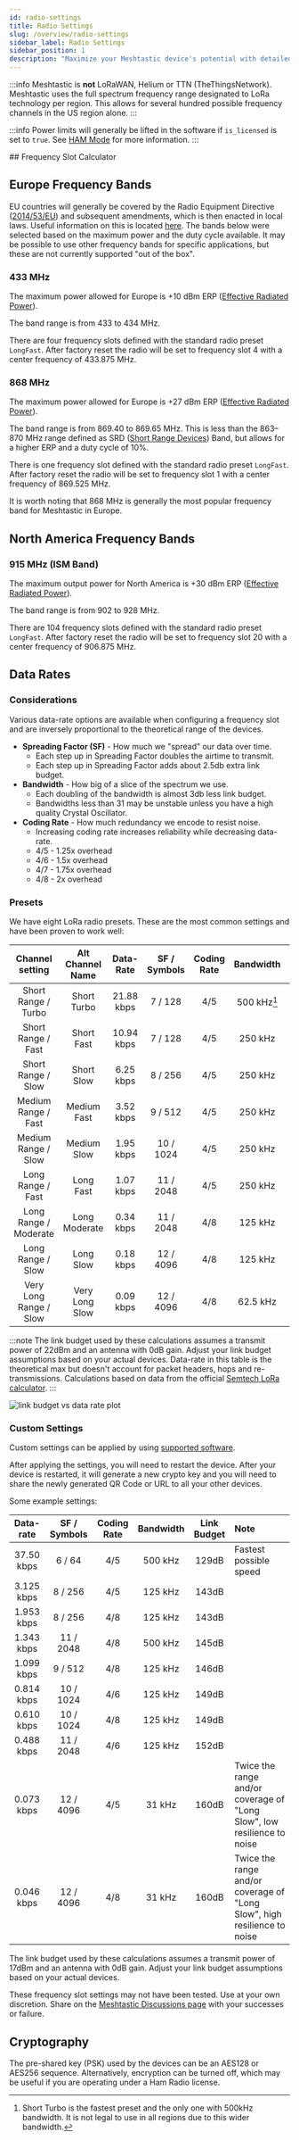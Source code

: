 ```yaml
---
id: radio-settings
title: Radio Settings
slug: /overview/radio-settings
sidebar_label: Radio Settings
sidebar_position: 1
description: "Maximize your Meshtastic device's potential with detailed radio settings instructions, including frequency bands, data rates, and encryption options."
---
```



:::info
Meshtastic is **not** LoRaWAN, Helium or TTN (TheThingsNetwork). Meshtastic uses the full spectrum frequency range designated to LoRa technology per region. This allows for several hundred possible frequency channels in the US region alone.
:::

:::info
Power limits will generally be lifted in the software if `is_licensed` is set to `true`. See [HAM Mode](/docs/faq#amateur-radio-ham) for more information.
:::

<div class="no-print">
  ## Frequency Slot Calculator

  <FrequencyCalculator />
</div>

## Europe Frequency Bands

EU countries will generally be covered by the Radio Equipment Directive ([2014/53/EU](http://data.europa.eu/eli/dir/2014/53/2023-10-01)) and subsequent amendments, which is then enacted in local laws. Useful information on this is located [here](https://single-market-economy.ec.europa.eu/single-market/european-standards/harmonised-standards/radio-equipment_en).
The bands below were selected based on the maximum power and the duty cycle available. It may be possible to use other frequency bands for specific applications, but these are not currently supported "out of the box".

### 433 MHz

The maximum power allowed for Europe is +10 dBm ERP ([Effective Radiated Power](https://en.wikipedia.org/wiki/Effective_radiated_power)).

The band range is from 433 to 434 MHz.

There are four frequency slots defined with the standard radio preset `LongFast`. After factory reset the radio will be set to frequency slot 4 with a center frequency of 433.875 MHz.

### 868 MHz

The maximum power allowed for Europe is +27 dBm ERP ([Effective Radiated Power](https://en.wikipedia.org/wiki/Effective_radiated_power)).

The band range is from 869.40 to 869.65 MHz. This is less than the 863–870 MHz range defined as SRD ([Short Range Devices](https://www.etsi.org/technologies/short-range-devices)) Band, but allows for a higher ERP and a duty cycle of 10%.

There is one frequency slot defined with the standard radio preset `LongFast`. After factory reset the radio will be set to frequency slot 1 with a center frequency of 869.525 MHz.

It is worth noting that 868 MHz is generally the most popular frequency band for Meshtastic in Europe.

## North America Frequency Bands

### 915 MHz (ISM Band)

The maximum output power for North America is +30 dBm ERP ([Effective Radiated Power](https://en.wikipedia.org/wiki/Effective_radiated_power)).

The band range is from 902 to 928 MHz.

There are 104 frequency slots defined with the standard radio preset `LongFast`. After factory reset the radio will be set to frequency slot 20 with a center frequency of 906.875 MHz.

## Data Rates

### Considerations

Various data-rate options are available when configuring a frequency slot and are inversely proportional to the theoretical range of the devices.

- **Spreading Factor (SF)** - How much we "spread" our data over time.
  - Each step up in Spreading Factor doubles the airtime to transmit.
  - Each step up in Spreading Factor adds about 2.5db extra link budget.
- **Bandwidth** - How big of a slice of the spectrum we use.
  - Each doubling of the bandwidth is almost 3db less link budget.
  - Bandwidths less than 31 may be unstable unless you have a high quality Crystal Oscillator.
- **Coding Rate** - How much redundancy we encode to resist noise.
  - Increasing coding rate increases reliability while decreasing data-rate.
  - 4/5 - 1.25x overhead
  - 4/6 - 1.5x overhead
  - 4/7 - 1.75x overhead
  - 4/8 - 2x overhead

### Presets

We have eight LoRa radio presets. These are the most common settings and have been proven to work well:

|    Channel setting     | Alt Channel Name | Data-Rate  | SF / Symbols | Coding Rate |  Bandwidth   | Link Budget |
| :--------------------: | :--------------: | :--------: | :----------: | :---------: | :----------: | :---------: |
|  Short Range / Turbo   |   Short Turbo    | 21.88 kbps |   7 / 128    |     4/5     |  500 kHz[^1] |    140dB    |
|   Short Range / Fast   |    Short Fast    | 10.94 kbps |   7 / 128    |     4/5     |    250 kHz   |    143dB    |
|   Short Range / Slow   |    Short Slow    | 6.25 kbps  |   8 / 256    |     4/5     |    250 kHz   |   145.5dB   |
|  Medium Range / Fast   |   Medium Fast    | 3.52 kbps  |   9 / 512    |     4/5     |    250 kHz   |    148dB    |
|  Medium Range / Slow   |   Medium Slow    | 1.95 kbps  |  10 / 1024   |     4/5     |    250 kHz   |   150.5dB   |
|   Long Range / Fast    |    Long Fast     | 1.07 kbps  |  11 / 2048   |     4/5     |    250 kHz   |    153dB    |
| Long Range / Moderate  |  Long Moderate   | 0.34 kbps  |  11 / 2048   |     4/8     |    125 kHz   |    156dB    |
|   Long Range / Slow    |    Long Slow     | 0.18 kbps  |  12 / 4096   |     4/8     |    125 kHz   |   158.5dB   |
| Very Long Range / Slow |  Very Long Slow  | 0.09 kbps  |  12 / 4096   |     4/8     |   62.5 kHz   |   161.5dB   |

:::note
The link budget used by these calculations assumes a transmit power of 22dBm and an antenna with 0dB gain. Adjust your link budget assumptions based on your actual devices. Data-rate in this table is the theoretical max but doesn't account for packet headers, hops and re-transmissions. Calculations based on data from the official [Semtech LoRa calculator](https://www.semtech.com/design-support/lora-calculator).
:::

![link budget vs data rate plot](/img/about/link-budget-vs-data-rate.webp)

### Custom Settings

Custom settings can be applied by using [supported software](/docs/software).

After applying the settings, you will need to restart the device. After your device is restarted, it will generate a new crypto key and you will need to share the newly generated QR Code or URL to all your other devices.

Some example settings:

| Data-rate  | SF / Symbols | Coding Rate | Bandwidth | Link Budget | Note                                                                     |
| :--------: | :----------: | :---------: | :-------: | :---------: | :----------------------------------------------------------------------- |
| 37.50 kbps |    6 / 64    |     4/5     |    500 kHz    |    129dB    | Fastest possible speed                                                   |
| 3.125 kbps |   8 / 256    |     4/5     |    125 kHz    |    143dB    |                                                                          |
| 1.953 kbps |   8 / 256    |     4/8     |    125 kHz    |    143dB    |                                                                          |
| 1.343 kbps |  11 / 2048   |     4/8     |    500 kHz    |    145dB    |                                                                          |
| 1.099 kbps |   9 / 512    |     4/8     |    125 kHz    |    146dB    |                                                                          |
| 0.814 kbps |  10 / 1024   |     4/6     |    125 kHz    |    149dB    |                                                                          |
| 0.610 kbps |  10 / 1024   |     4/8     |    125 kHz    |    149dB    |                                                                          |
| 0.488 kbps |  11 / 2048   |     4/6     |    125 kHz    |    152dB    |                                                                          |
| 0.073 kbps |  12 / 4096   |     4/5     |    31 kHz     |    160dB    | Twice the range and/or coverage of "Long Slow", low resilience to noise  |
| 0.046 kbps |  12 / 4096   |     4/8     |    31 kHz     |    160dB    | Twice the range and/or coverage of "Long Slow", high resilience to noise |

The link budget used by these calculations assumes a transmit power of 17dBm and an antenna with 0dB gain. Adjust your link budget assumptions based on your actual devices.

These frequency slot settings may not have been tested. Use at your own discretion. Share on the [Meshtastic Discussions page](https://github.com/orgs/meshtastic/discussions) with your successes or failure.

## Cryptography

The pre-shared key (PSK) used by the devices can be an AES128 or AES256 sequence. Alternatively, encryption can be turned off, which may be useful if you are operating under a Ham Radio license.

[^1]: Short Turbo is the fastest preset and the only one with 500kHz bandwidth. It is not legal to use in all regions due to this wider bandwidth.
